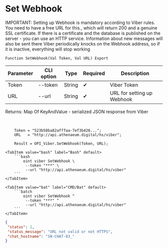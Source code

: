 ﻿---
sidebar_position: 1
---


# Set Webhook
IMPORTANT: Setting up Webhook is mandatory according to Viber rules. You need to have a free URL for this., which will return 200 and a genuine SSL certificate. If there is a certificate and the database is published on the server - you can use an HTTP service. Information about new messages will also be sent there Viber periodically knocks on the Webhook address, so if it is inactive, everything will stop working



`Function SetWebhook(Val Token, Val URL) Export`

  | Parameter | CLI option | Type | Required | Description |
  |-|-|-|-|-|
  | Token | --token | String | &#x2714; | Viber Token |
  | URL | --url | String | &#x2714; | URL for setting up Webhook |

  
  Returns:  Map Of KeyAndValue - serialized JSON response from Viber

<br/>




```bsl title="1C:Enterprise/OneScript code example"
    Token = "523b58ba82afffaa-7ef3b426...";
    URL   = "http://api.athenaeum.digital/hs/viber";

    Result = OPI_Viber.SetWebhook(Token, URL);
```
 

 <Tabs>
  
    <TabItem value="bash" label="Bash" default>
        ```bash
            oint viber SetWebhook \
             --token "***" \
             --url "http://api.athenaeum.digital/hs/viber"
        ```
    </TabItem>
  
    <TabItem value="bat" label="CMD/Bat" default>
        ```batch
            oint viber SetWebhook ^
             --token "***" ^
             --url "http://api.athenaeum.digital/hs/viber"
        ```
    </TabItem>
</Tabs>


```json title="Result"
{
 "status": 1,
 "status_message": "URL not valid or not HTTPS",
 "chat_hostname": "SN-CHAT-03_"
}
```
